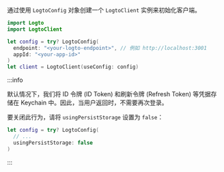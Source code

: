 通过使用 `LogtoConfig` 对象创建一个 `LogtoClient` 实例来初始化客户端。

```swift title="ContentView.swift"
import Logto
import LogtoClient

let config = try? LogtoConfig(
  endpoint: "<your-logto-endpoint>", // 例如 http://localhost:3001
  appId: "<your-app-id>"
)
let client = LogtoClient(useConfig: config)
```

:::info

默认情况下，我们将 ID 令牌 (ID Token) 和刷新令牌 (Refresh Token) 等凭据存储在 Keychain 中。因此，当用户返回时，不需要再次登录。

要关闭此行为，请将 `usingPersistStorage` 设置为 `false`：

```swift
let config = try? LogtoConfig(
  // ...
  usingPersistStorage: false
)
```

:::
